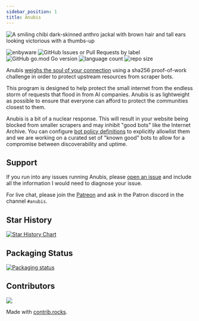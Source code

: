 ```yaml
---
sidebar_position: 1
title: Anubis
---
```


<img
  width={256}
  src="/img/happy.webp"
  alt="A smiling chibi dark-skinned anthro jackal with brown hair and tall ears looking victorious with a thumbs-up"
/>

![enbyware](https://pride-badges.pony.workers.dev/static/v1?label=enbyware&labelColor=%23555&stripeWidth=8&stripeColors=FCF434%2CFFFFFF%2C9C59D1%2C2C2C2C)
![GitHub Issues or Pull Requests by label](https://img.shields.io/github/issues/vale981/anubis)
![GitHub go.mod Go version](https://img.shields.io/github/go-mod/go-version/vale981/anubis)
![language count](https://img.shields.io/github/languages/count/vale981/anubis)
![repo size](https://img.shields.io/github/repo-size/vale981/anubis)

Anubis [weighs the soul of your connection](https://en.wikipedia.org/wiki/Weighing_of_souls) using a sha256 proof-of-work challenge in order to protect upstream resources from scraper bots.

This program is designed to help protect the small internet from the endless storm of requests that flood in from AI companies. Anubis is as lightweight as possible to ensure that everyone can afford to protect the communities closest to them.

Anubis is a bit of a nuclear response. This will result in your website being blocked from smaller scrapers and may inhibit "good bots" like the Internet Archive. You can configure [bot policy definitions](./admin/policies.mdx) to explicitly allowlist them and we are working on a curated set of "known good" bots to allow for a compromise between discoverability and uptime.

## Support

If you run into any issues running Anubis, please [open an issue](https://github.com/vale981/anubis/issues/new?template=Blank+issue) and include all the information I would need to diagnose your issue.

For live chat, please join the [Patreon](https://patreon.com/cadey) and ask in the Patron discord in the channel `#anubis`.

## Star History

[![Star History Chart](https://api.star-history.com/svg?repos=vale981/anubis&type=Date)](https://www.star-history.com/#vale981/anubis&Date)

## Packaging Status

[![Packaging status](https://repology.org/badge/vertical-allrepos/anubis-anti-crawler.svg)](https://repology.org/project/anubis-anti-crawler/versions)

## Contributors

<a href="https://github.com/vale981/anubis/graphs/contributors">
  <img src="https://contrib.rocks/image?repo=vale981/anubis" />
</a>

Made with [contrib.rocks](https://contrib.rocks).
